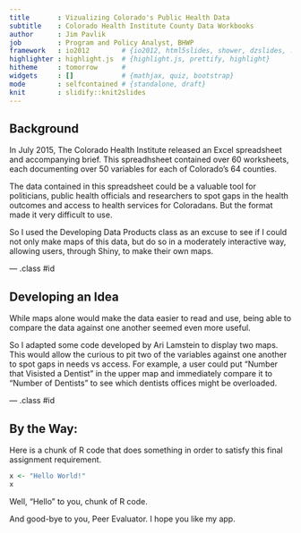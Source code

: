 ```yaml
---
title       : Vizualizing Colorado's Public Health Data
subtitle    : Colorado Health Institute County Data Workbooks
author      : Jim Pavlik
job         : Program and Policy Analyst, BHWP
framework   : io2012        # {io2012, html5slides, shower, dzslides, ...}
highlighter : highlight.js  # {highlight.js, prettify, highlight}
hitheme     : tomorrow      # 
widgets     : []            # {mathjax, quiz, bootstrap}
mode        : selfcontained # {standalone, draft}
knit        : slidify::knit2slides
---
```


## Background

In July 2015, The Colorado Health  Institute released an Excel spreadsheet and accompanying brief. This spreadhsheet contained over 60 worksheets, each documenting over 50 variables for each of Colorado's 64 counties. 

The data contained in this spreadsheet could be a valuable tool for politicians, public health officials and researchers to spot gaps in the health outcomes and access to health services for Coloradans. But the format made it very difficult to use.

So I used the Developing Data Products class as an excuse to see if I could not only make maps of this data, but do so in a moderately interactive way, allowing users, through Shiny, to make their own maps.

--- .class #id 

## Developing an Idea

While maps alone would make the data easier to read and use, being able to compare the data against one another seemed even more useful.

So I adapted some code developed by Ari Lamstein to display two maps. This would allow the curious to pit two of the variables against one another to spot gaps in needs vs access. For example, a user could put "Number that Visisted a Dentist" in the upper map and immediately compare it to "Number of Dentists" to see which dentists offices might be overloaded.

--- .class #id 


## By the Way:

Here is a chunk of R code that does something in order to satisfy this final assignment requirement.

```r

x <- "Hello World!"
x
```

Well, "Hello" to you, chunk of R code. 

And good-bye to you, Peer Evaluator. I hope you like my app.


